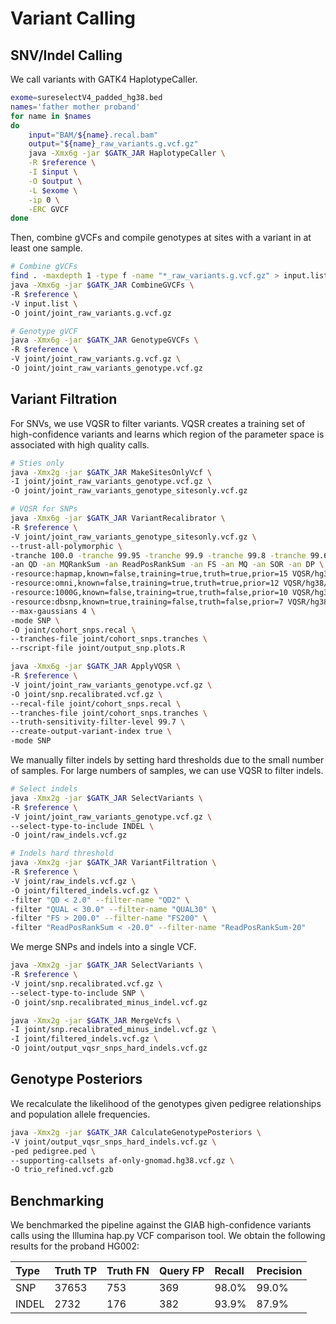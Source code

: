 # Variant Calling {#calling}

## SNV/Indel Calling

We call variants with GATK4 HaplotypeCaller.

```bash
exome=sureselectV4_padded_hg38.bed
names='father mother proband' 
for name in $names
do
    input="BAM/${name}.recal.bam"
    output="${name}_raw_variants.g.vcf.gz"
    java -Xmx6g -jar $GATK_JAR HaplotypeCaller \
    -R $reference \
    -I $input \
    -O $output \
    -L $exome \
    -ip 0 \
    -ERC GVCF
done
```

Then, combine gVCFs and compile genotypes at sites with a variant in at least one sample.

```bash
# Combine gVCFs
find . -maxdepth 1 -type f -name "*_raw_variants.g.vcf.gz" > input.list
java -Xmx6g -jar $GATK_JAR CombineGVCFs \
-R $reference \
-V input.list \
-O joint/joint_raw_variants.g.vcf.gz

# Genotype gVCF
java -Xmx6g -jar $GATK_JAR GenotypeGVCFs \
-R $reference \
-V joint/joint_raw_variants.g.vcf.gz \
-O joint/joint_raw_variants_genotype.vcf.gz
```

## Variant Filtration

For SNVs, we use VQSR to filter variants. VQSR creates a training set of high-confidence variants and learns which region of the parameter space is associated with high quality calls.

```bash
# Sties only
java -Xmx2g -jar $GATK_JAR MakeSitesOnlyVcf \
-I joint/joint_raw_variants_genotype.vcf.gz \
-O joint/joint_raw_variants_genotype_sitesonly.vcf.gz

# VQSR for SNPs
java -Xmx6g -jar $GATK_JAR VariantRecalibrator \
-R $reference \
-V joint/joint_raw_variants_genotype_sitesonly.vcf.gz \
--trust-all-polymorphic \
-tranche 100.0 -tranche 99.95 -tranche 99.9 -tranche 99.8 -tranche 99.6 -tranche 99.5 -tranche 99.4 -tranche 99.3 -tranche 99.0 -tranche 98.0 -tranche 97.0 -tranche 90.0 \
-an QD -an MQRankSum -an ReadPosRankSum -an FS -an MQ -an SOR -an DP \
-resource:hapmap,known=false,training=true,truth=true,prior=15 VQSR/hg38/hapmap_3.3.hg38.vcf.gz \
-resource:omni,known=false,training=true,truth=true,prior=12 VQSR/hg38/1000G_omni2.5.hg38.vcf.gz \
-resource:1000G,known=false,training=true,truth=false,prior=10 VQSR/hg38/1000G_phase1.snps.high_confidence.hg38.vcf.gz \
-resource:dbsnp,known=true,training=false,truth=false,prior=7 VQSR/hg38/Homo_sapiens_assembly38.dbsnp138.vcf \
--max-gaussians 4 \
-mode SNP \
-O joint/cohort_snps.recal \
--tranches-file joint/cohort_snps.tranches \
--rscript-file joint/output_snp.plots.R

java -Xmx6g -jar $GATK_JAR ApplyVQSR \
-R $reference \
-V joint/joint_raw_variants_genotype.vcf.gz \
-O joint/snp.recalibrated.vcf.gz \
--recal-file joint/cohort_snps.recal \
--tranches-file joint/cohort_snps.tranches \
--truth-sensitivity-filter-level 99.7 \
--create-output-variant-index true \
-mode SNP
```

We manually filter indels by setting hard thresholds due to the small number of samples. For large numbers of samples, we can use VQSR to filter indels.

```bash
# Select indels
java -Xmx2g -jar $GATK_JAR SelectVariants \
-R $reference \
-V joint/joint_raw_variants_genotype.vcf.gz \
--select-type-to-include INDEL \
-O joint/raw_indels.vcf.gz

# Indels hard threshold
java -Xmx2g -jar $GATK_JAR VariantFiltration \
-R $reference \
-V joint/raw_indels.vcf.gz \
-O joint/filtered_indels.vcf.gz \
-filter "QD < 2.0" --filter-name "QD2" \
-filter "QUAL < 30.0" --filter-name "QUAL30" \
-filter "FS > 200.0" --filter-name "FS200" \
-filter "ReadPosRankSum < -20.0" --filter-name "ReadPosRankSum-20"
```

We merge SNPs and indels into a single VCF.

```bash
java -Xmx2g -jar $GATK_JAR SelectVariants \
-R $reference \
-V joint/snp.recalibrated.vcf.gz \
--select-type-to-include SNP \
-O joint/snp.recalibrated_minus_indel.vcf.gz

java -Xmx2g -jar $GATK_JAR MergeVcfs \
-I joint/snp.recalibrated_minus_indel.vcf.gz \
-I joint/filtered_indels.vcf.gz \
-O joint/output_vqsr_snps_hard_indels.vcf.gz
```

## Genotype Posteriors

We recalculate the likelihood of the genotypes given pedigree relationships and population allele frequencies.

```bash
java -Xmx2g -jar $GATK_JAR CalculateGenotypePosteriors \
-V joint/output_vqsr_snps_hard_indels.vcf.gz \
-ped pedigree.ped \
--supporting-callsets af-only-gnomad.hg38.vcf.gz \
-O trio_refined.vcf.gzb
```

## Benchmarking

We benchmarked the pipeline against the GIAB high-confidence variants calls using the Illumina hap.py VCF comparison tool. We obtain the following results for the proband HG002:

| Type | Truth TP | Truth FN | Query FP | Recall | Precision |
| :--- | :--- | :--- | :--- | :--- | :--- |
| SNP | 37653 | 753 | 369 | 98.0% | 99.0% |
| INDEL | 2732 | 176 | 382 | 93.9% | 87.9% |
